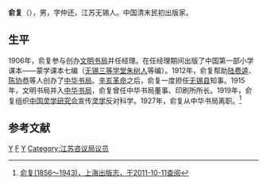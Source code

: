 '''俞复'''（{{bd|1856年||1943年|}}），男，字仲还，江苏无锡人。中国清末民初出版家。

==生平==
1906年，俞复参与创办[[文明书局|文明书局]]并任经理。在任经理期间出版了中国第一部小学课本——蒙学课本七编（[[无锡三等学堂|无锡三等学堂]][[朱树人|朱树人]]等编）。1912年，俞复帮助[[陆费逵|陆费逵]]、[[陈协恭|陈协恭]]等人创办了[[中华书局|中华书局]]。[[辛亥革命|辛亥革命]]之后，俞复一度担任[[无锡县|无锡县]]知事。1915年，文明书局并入[[中华书局|中华书局]]，俞复曾任中华书局董事、印刷所所长。1919年，俞复组织[[中国灵学研究会|中国灵学研究会]]宣传[[灵学|灵学]]反对科学。1927年，俞复从中华书局离职。<ref>[http://www.shtong.gov.cn/newsite/node2/node2245/node4521/node31943/node63920/node63922/userobject1ai54587.html 俞复(1856～1943)，上海出版志，于2011-10-11查阅]</ref>

==参考文献==
{{reflist}}

[[Category:无锡人|Y]]
[[Category:俞姓|F]]
[[Category:中国出版家|Y]]
[[Category:江苏咨议局议员|Category:江苏咨议局议员]]